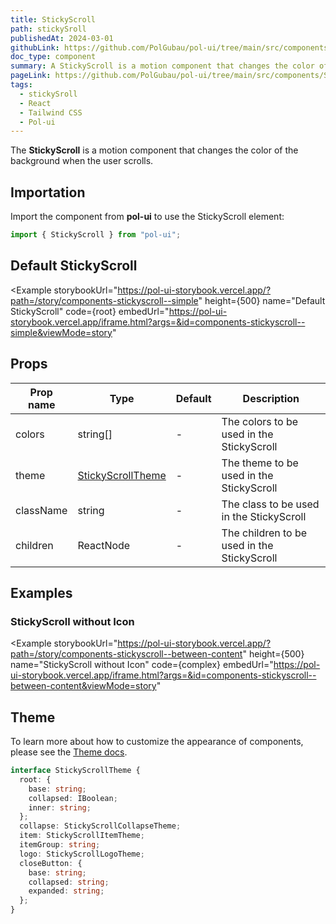 ```yaml
---
title: StickyScroll
path: stickySroll
publishedAt: 2024-03-01
githubLink: https://github.com/PolGubau/pol-ui/tree/main/src/components/StickyScroll
doc_type: component
summary: A StickyScroll is a motion component that changes the color of the background when the user scrolls.
pageLink: https://github.com/PolGubau/pol-ui/tree/main/src/components/StickyScroll
tags:
  - stickySroll
  - React
  - Tailwind CSS
  - Pol-ui
---
```




The **StickyScroll** is a motion component that changes the color of the background when the user scrolls.

## Importation

Import the component from **pol-ui** to use the StickyScroll element:

```jsx
import { StickyScroll } from "pol-ui";
```

## Default StickyScroll

<Example
  storybookUrl="https://pol-ui-storybook.vercel.app/?path=/story/components-stickyscroll--simple"
  height={500}
  name="Default StickyScroll"
  code={root}
  embedUrl="https://pol-ui-storybook.vercel.app/iframe.html?args=&id=components-stickyscroll--simple&viewMode=story"
>
  <RootCode />
</Example>

## Props

| Prop name | Type                        | Default | Description                                 |
| --------- | --------------------------- | ------- | ------------------------------------------- |
| colors    | string[]                    | -       | The colors to be used in the StickyScroll   |
| theme     | [StickyScrollTheme](#theme) | -       | The theme to be used in the StickyScroll    |
| className | string                      | -       | The class to be used in the StickyScroll    |
| children  | ReactNode                   | -       | The children to be used in the StickyScroll |

## Examples

### StickyScroll without Icon

<Example
  storybookUrl="https://pol-ui-storybook.vercel.app/?path=/story/components-stickyscroll--between-content"
  height={500}
  name="StickyScroll without Icon"
  code={complex}
  embedUrl="https://pol-ui-storybook.vercel.app/iframe.html?args=&id=components-stickyscroll--between-content&viewMode=story"
>
  <ComplexCode />
</Example>

## Theme

To learn more about how to customize the appearance of components, please see the [Theme docs](/docs/theming).

```ts
interface StickyScrollTheme {
  root: {
    base: string;
    collapsed: IBoolean;
    inner: string;
  };
  collapse: StickyScrollCollapseTheme;
  item: StickyScrollItemTheme;
  itemGroup: string;
  logo: StickyScrollLogoTheme;
  closeButton: {
    base: string;
    collapsed: string;
    expanded: string;
  };
}
```
